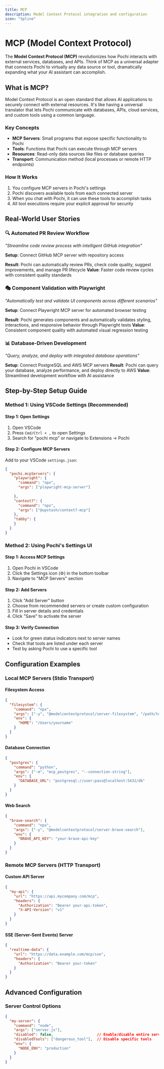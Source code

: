 ```yaml
---
title: MCP
description: Model Context Protocol integration and configuration
icon: "Spline"
---
```


# **MCP (Model Context Protocol)**

The **Model Context Protocol (MCP)** revolutionizes how Pochi interacts with external services, databases, and APIs. Think of MCP as a universal adapter that connects Pochi to virtually any data source or tool, dramatically expanding what your AI assistant can accomplish.

## **What is MCP?**

Model Context Protocol is an open standard that allows AI applications to securely connect with external resources. It's like having a universal translator that lets Pochi communicate with databases, APIs, cloud services, and custom tools using a common language.

### **Key Concepts**

- **MCP Servers**: Small programs that expose specific functionality to Pochi
- **Tools**: Functions that Pochi can execute through MCP servers
- **Resources**: Read-only data sources like files or database queries
- **Transport**: Communication method (local processes or remote HTTP endpoints)

### **How It Works**

1. You configure MCP servers in Pochi's settings
2. Pochi discovers available tools from each connected server
3. When you chat with Pochi, it can use these tools to accomplish tasks
4. All tool executions require your explicit approval for security

## **Real-World User Stories**

### **🔍 Automated PR Review Workflow**
*"Streamline code review process with intelligent GitHub integration"*

**Setup**: Connect GitHub MCP server with repository access

**Result**: Pochi can automatically review PRs, check code quality, suggest improvements, and manage PR lifecycle
**Value**: Faster code review cycles with consistent quality standards

### **🎭 Component Validation with Playwright**
*"Automatically test and validate UI components across different scenarios"*

**Setup**: Connect Playwright MCP server for automated browser testing

**Result**: Pochi generates components and automatically validates styling, interactions, and responsive behavior through Playwright tests
**Value**: Consistent component quality with automated visual regression testing

### **📊 Database-Driven Development**
*"Query, analyze, and deploy with integrated database operations"*

**Setup**: Connect PostgreSQL and AWS MCP servers
**Result**: Pochi can query your database, analyze performance, and deploy directly to AWS
**Value**: Streamlined development workflow with AI assistance

## **Step-by-Step Setup Guide**

### **Method 1: Using VSCode Settings (Recommended)**

#### **Step 1: Open Settings**
1. Open VSCode
2. Press `Cmd/Ctrl + ,` to open Settings
3. Search for "pochi mcp" or navigate to Extensions → Pochi

#### **Step 2: Configure MCP Servers**
Add to your VSCode `settings.json`:

```json
{
  "pochi.mcpServers": {
    "playwright": {
      "command": "npx",
      "args": ["playwright-mcp-server"]
  
    },
    "context7": {
      "command": "npx",
      "args": ["@upstash/context7-mcp"]
    },
    "tabby": {
    }
  }
}
```

### **Method 2: Using Pochi's Settings UI**

#### **Step 1: Access MCP Settings**
1. Open Pochi in VSCode
2. Click the Settings icon (⚙️) in the bottom toolbar
3. Navigate to "MCP Servers" section

#### **Step 2: Add Servers**
1. Click "Add Server" button
2. Choose from recommended servers or create custom configuration
3. Fill in server details and credentials
4. Click "Save" to activate the server

#### **Step 3: Verify Connection**
- Look for green status indicators next to server names
- Check that tools are listed under each server
- Test by asking Pochi to use a specific tool

## **Configuration Examples**

### **Local MCP Servers (Stdio Transport)**

#### **Filesystem Access**
```json
{
  "filesystem": {
    "command": "npx",
    "args": ["-y", "@modelcontextprotocol/server-filesystem", "/path/to/allowed/files"],
    "env": {
      "HOME": "/Users/yourname"
    }
  }
}
```

#### **Database Connection**
```json
{
  "postgres": {
    "command": "python",
    "args": ["-m", "mcp_postgres", "--connection-string"],
    "env": {
      "DATABASE_URL": "postgresql://user:pass@localhost:5432/db"
    }
  }
}
```

#### **Web Search**
```json
{
  "brave-search": {
    "command": "npx",
    "args": ["-y", "@modelcontextprotocol/server-brave-search"],
    "env": {
      "BRAVE_API_KEY": "your-brave-api-key"
    }
  }
}
```

### **Remote MCP Servers (HTTP Transport)**

#### **Custom API Server**
```json
{
  "my-api": {
    "url": "https://api.mycompany.com/mcp",
    "headers": {
      "Authorization": "Bearer your-api-token",
      "X-API-Version": "v1"
    }
  }
}
```

#### **SSE (Server-Sent Events) Server**
```json
{
  "realtime-data": {
    "url": "https://data.example.com/mcp/sse",
    "headers": {
      "Authorization": "Bearer your-token"
    }
  }
}
```

## **Advanced Configuration**

### **Server Control Options**
```json
{
  "my-server": {
    "command": "node",
    "args": ["server.js"],
    "disabled": false,                    // Enable/disable entire server
    "disabledTools": ["dangerous_tool"],  // Disable specific tools
    "env": {
      "NODE_ENV": "production"
    }
  }
}
```

